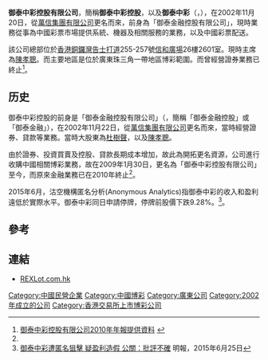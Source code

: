 '''御泰中彩控股有限公司'''，簡稱'''御泰中彩控股'''，以及'''御泰中彩'''（'''{{lang-en|REXLot Holdings Limited}}'''，{{hkex|0555}}），在2002年11月20日，從[[萬信集團有限公司|萬信集團有限公司]]更名而來，前身為「御泰金融控股有限公司」，現時業務從事為中國彩票市場提供系統、機器及相關服務的業務，以及中國彩票配送。

該公司總部位於[[香港|香港]][[銅鑼灣|銅鑼灣]][[告士打道|告士打道]]255-257號[[信和廣場|信和廣場]]26樓2601室。現時主席為[[陳孝聰|陳孝聰]]。而主要地區是位於廣東珠三角一帶地區博彩範圍。而曾經營證券業務已終止<ref name="#1">[http://www.rexlot.com.hk/docs/upload/10_Annual_C.pdf 御泰中彩控股有限公司2010年年報提供資料] {{webarchive|url=https://web.archive.org/web/20131204125043/http://www.rexlot.com.hk/docs/upload/10_Annual_C.pdf |date=2013-12-04 }}</ref>。

==历史==
御泰中彩控股的前身是「御泰金融控股有限公司」（{{lang-en|REXCAPITAL Financial Holdings Limited}}，簡稱「御泰金融控股」或「御泰金融」），在2002年11月22日，從[[萬信集團有限公司|萬信集團有限公司]]更名而來，當時經營證券、貸款等業務。當時大股東為[[杜樹聲|杜樹聲]]，以及[[陳孝聰|陳孝聰]]。

由於證券、投資買賣及控股、貸款長期成本增加，故此為開拓更名資源，公司進行收購中國相關博彩業務，故在2009年1月30日，更名為「御泰中彩控股有限公司」至今，而原來金融業務已在2010年終止<ref name="#1"/>。

2015年6月，沽空機構匿名分析(Anonymous Analytics)指御泰中彩的收入和盈利遠低於實際水平。御泰中彩同日申請停牌，停牌前股價下跌9.28%。<ref>[http://www.mpfinance.com/htm/finance/20150625/news/ec_ech1.htm 御泰中彩遭匿名狙擊 疑盈利造假 公關：批評不確] {{Wayback|url=http://www.mpfinance.com/htm/finance/20150625/news/ec_ech1.htm |date=20181212052310 }} 明報，2015年6月25日</ref>。

==參考==
{{REFLIST}}

==連結==
*[http://www.rexlot.com.hk REXLot.com.hk] {{Wayback|url=http://www.rexlot.com.hk/ |date=20140516202455 }}

[[Category:中國民營企業|Category:中國民營企業]]
[[Category:中國博彩|Category:中國博彩]]
[[Category:廣東公司|Category:廣東公司]]
[[Category:2002年成立的公司|Category:2002年成立的公司]]
[[Category:香港交易所上市博彩公司|Category:香港交易所上市博彩公司]]